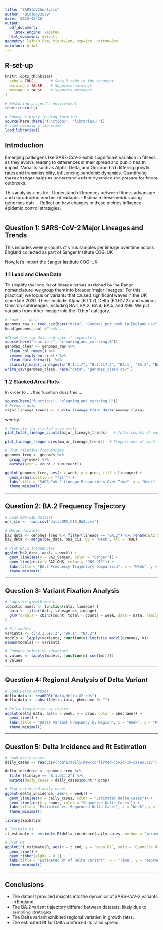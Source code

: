 ```yaml
---
title: "SARSCoV2Analysis"
author: "Biology3579"
date: "2025-03-18"
output:
  pdf_document:
    latex_engine: xelatex
  html_document: default
geometry: left=0.5cm, right=1cm, top=1cm, bottom=2cm
mainfont: Arial
---
```

## R-set-up
```r
knitr::opts_chunk$set(
  echo = TRUE,       # Show R code in the document
  warning = FALSE,   # Suppress warnings
  message = FALSE    # Suppress messages
)
```

```r
# Restoring project's environment 
renv::restore()
```

```r
# Source library loading fucntion
source(here::here("functions", "libraries.R"))
# Load necessary libraries
load_libraries()
```
## Introduction

Emerging pathogens like SARS-CoV-2 exhibit significant variation in fitness as they evolve, leading to differences in their spread and public health impact. Variants such as Alpha, Delta, and Omicron had differing growth rates and transmissibility, influencing pandemic dynamics. Quantifying these changes helps us understand variant dynamics and prepare for future outbreaks.

This analysis aims to:
- Understand differences between fitness advantage and reproduction number of variants.
- Estimate these metrics using genomics data.
- Reflect on how changes in these metrics influence epidemic control strategies.

---

## **Question 1: SARS-CoV-2 Major Lineages and Trends**

This includes
weekly counts of virus samples per lineage over time across
England collected as part of Sanger Institute COG-UK


Now, let’s import the Sanger Institute COG-UK

### **1.1 Load and Clean Data**

To simplify the long list of lineage names assigned by the Pango nomenclature, we group them into broader ‘major lineages.’ For this practical, we focus on variants that caused significant waves in the UK since late 2020. These include: Alpha (B.1.1.7), Delta (B.1.617.2), and various Omicron sublineages, including BA.1, BA.2, BA.4, BA.5, and XBB. We put variants from other lineage into the 'Other' category.

```r
# Load ... data
genomes_raw <- read.csv(here("data", "Genomes_per_week_in_England.csv"))
head(genomes_raw) #Check ...
```


```r
#Clean the raw data and save it separately
source(here("functions", "cleaning_and_curating.R"))
genomes_clean <- genomes_raw %>%
  clean_col_names() %>%
  remove_empty_entries() %>%
  clean_data_format()  %>%
  classify_major_lineages(c("B.1.1.7", "B.1.617.2", "BA.1", "BA.2", "BA.2.75", "BA.4", "BA.5", "BA.5.3", "XBB"))
write_csv(genomes_clean, here("data", "genomes_clean.csv"))
```

### **1.2 Stacked Area Plots**

In order to ....
this fucntion does this ...
```r
source(here("functions", "cleaning_and_curating.R"))
# Prepare data
major_lineage_trends <- curate_lineage_trend_data(genomes_clean)
```


weekly...

```r
# Generate the stacked area plots
plot_total_lineage_counts(major_lineage_trends)   # Total counts of each lineage over time

```

```r
plot_lineage_frequencies(major_lineage_trends)  # Proportions of each lineage over time

```


```r
# Plot relative frequencies
genomes_freq <- genomes %>% 
  group_by(week) %>% 
  mutate(prop = count / sum(count))

ggplot(genomes_freq, aes(x = week, y = prop, fill = lineage)) + 
  geom_area(position = "fill") + 
  labs(title = "SARS-CoV-2 Lineage Proportions Over Time", x = "Week", y = "Proportion", fill = "Lineage") + 
  theme_minimal()
```




---

## **Question 2: BA.2 Frequency Trajectory**

```r
# Load ONS-CIS dataset
ons_cis <- read.csv("data/ONS_CIS_BA2.csv")

# Merge datasets
ba2_data <- genomes_freq %>% filter(lineage == "BA.2") %>% rename(BA2_Sanger = prop)
ba2_data <- merge(ba2_data, ons_cis, by = "week", all = TRUE)

# Plot BA.2 frequencies
ggplot(ba2_data, aes(x = week)) +
  geom_line(aes(y = BA2_Sanger, color = "Sanger")) +
  geom_line(aes(y = BA2_ONS, color = "ONS-CIS")) +
  labs(title = "BA.2 Frequency Trajectory Comparison", x = "Week", y = "Proportion", color = "Dataset") +
  theme_minimal()
```

---

## **Question 3: Variant Fixation Analysis**

```r
# Logistic growth model
logistic_model <- function(data, lineage) {
  data <- filter(data, lineage == lineage)
  glm(formula = cbind(count, total - count) ~ week, data = data, family = binomial)
}

# Fit models
variants <- c("B.1.617.2", "BA.1", "BA.2")
models <- lapply(variants, function(v) logistic_model(genomes, v))
names(models) <- variants

# Compare selective advantage
s_values <- sapply(models, function(m) coef(m)[2])
s_values
```

---

## **Question 4: Regional Analysis of Delta Variant**

```r
# Load Delta dataset
delta_data <- readRDS("data/delta-d2.rds")
delta_data <- subset(delta_data, phecname != "")

# Delta frequencies by region
ggplot(delta_data, aes(x = week, y = prop, color = phecname)) +
  geom_line() +
  labs(title = "Delta Variant Frequency by Region", x = "Week", y = "Proportion", color = "Region") +
  theme_minimal()
```

---

## **Question 5: Delta Incidence and Rt Estimation**

```r
# Load daily cases
daily_cases <- read.csv("data/daily-new-confirmed-covid-19-cases.csv")

delta_incidence <- genomes_freq %>% 
  filter(lineage == "B.1.617.2") %>% 
  mutate(daily_cases = daily_cases$count * prop)

# Plot estimated daily cases
ggplot(delta_incidence, aes(x = week)) +
  geom_line(aes(y = daily_cases, color = "Estimated Delta Cases")) +
  geom_line(aes(y = count, color = "Sequenced Delta Cases")) +
  labs(title = "Estimated vs. Sequenced Delta Cases", x = "Week", y = "Cases", color = "Dataset") +
  theme_minimal()
```

```r
library(EpiEstim)

# Estimate Rt
rt_estimate <- estimate_R(delta_incidence$daily_cases, method = "parametric_si", config = make_config(mean_si = 4.7, std_si = 2.9))

# Plot Rt
ggplot(rt_estimate$R, aes(x = t_end, y = `Mean(R)`, ymin = `Quantile.025(R)`, ymax = `Quantile.975(R)`)) +
  geom_line() +
  geom_ribbon(alpha = 0.2) +
  labs(title = "Estimated Rt of Delta Variant", x = "Time", y = "Reproduction Number (Rt)") +
  theme_minimal()
```

---

## **Conclusions**

- The dataset provided insights into the dynamics of SARS-CoV-2 variants in England.
- The BA.2 variant trajectory differed between datasets, likely due to sampling strategies.
- The Delta variant exhibited regional variation in growth rates.
- The estimated Rt for Delta confirmed its rapid spread.